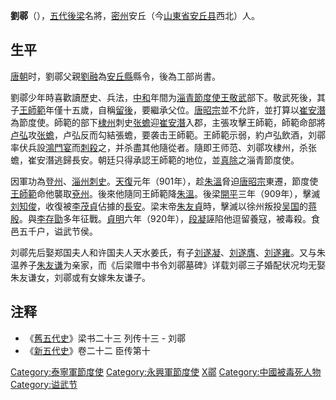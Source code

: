 {{NoteTA 
|1=zh-cn:刘鄩;zh-tw:劉鄩;zh-hk:劉鄩;zh-sg:刘鄩
}}

'''劉鄩'''（{{bd|？||920年||catIdx=L}}），[[五代|五代]][[後梁|後梁]]名將，[[密州|密州]]安丘（今[[山東省|山東省]][[安丘县|安丘县]]西北）人。

== 生平 ==
[[唐朝|唐朝]]时，劉鄩父親[[劉融|劉融]]為[[安丘縣|安丘縣]]縣令，後為工部尚書。

劉鄩少年時喜歡讀歷史、兵法，[[中和|中和]]年間为[[淄青節度使|淄青節度使]][[王敬武|王敬武]]部下。敬武死後，其子[[王師範|王師範]]年僅十五歲，自稱[[留後|留後]]，要繼承父位。[[唐昭宗|唐昭宗]]並不允許，並打算以[[崔安潛|崔安潛]]為節度使。師範的部下[[棣州|棣州]]刺史[[张蟾|张蟾]]迎[[崔安潛|崔安潛]]入郡，主張攻擊王師範，師範命部將[[卢弘|卢弘]]攻[[张蟾|张蟾]]，卢弘反而勾結張蟾，要袭击王師範。王師範示弱，約卢弘飲酒，刘鄩率伏兵設[[鴻門宴|鴻門宴]]而[[刺殺|刺殺]]之，并杀盡其他隨從者。隨即王师范、刘鄩攻棣州，杀张蟾，崔安潛逃歸長安。朝廷只得承認王師範的地位，並[[真除|真除]]之淄青節度使。

因軍功為[[登州|登州]]、[[淄州|淄州]][[刺史|刺史]]。[[天复_(唐朝)|天復]]元年（901年），趁[[朱溫|朱溫]]脅迫[[唐昭宗|唐昭宗]]東遷，節度使[[王師範|王師範]]命他襲取[[兖州_(古代)|兗州]]。後來他隨同王師範降[[朱溫|朱溫]]。後梁[[開平_(年號)|開平]]三年（909年），擊滅[[刘知俊|刘知俊]]，收復被[[李茂貞|李茂貞]]佔據的[[長安|長安]]。梁末帝[[梁末帝|朱友貞]]時，擊滅以徐州叛投[[杨吴|吴国]]的[[蒋殷|蒋殷]]。與[[唐庄宗|李存勖]]多年征戰。[[贞明_(后梁)|貞明]]六年（920年），[[段凝|段凝]]誣陷他逗留養寇，被毒殺。食邑五千户，谥武节侯。

刘鄩先后娶郑国夫人和许国夫人天水姜氏，有子[[刘遂凝|刘遂凝]]、[[刘遂膺|刘遂膺]]、[[刘遂雍|刘遂雍]]。又与朱温养子[[朱友谦|朱友谦]]为亲家，而《后梁赠中书令刘鄩墓碑》详载刘鄩三子婚配状况均无娶朱友谦女，刘鄩或有女嫁朱友谦子。

==注释==
*《[[舊五代史|舊五代史]]》梁书二十三 列传十三 - 刘鄩
*《[[新五代史|新五代史]]》卷二十二 臣传第十

{{DEFAULTSORT:L劉鄩}}
[[Category:泰寧軍節度使|Category:泰寧軍節度使]]
[[Category:永興軍節度使|Category:永興軍節度使]]
[[Category:劉姓|X鄩]]
[[Category:中國被毒死人物|Category:中國被毒死人物]]
[[Category:谥武节|Category:谥武节]]